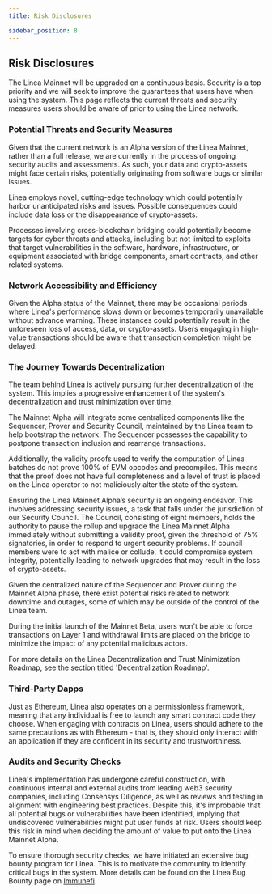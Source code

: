 ```yaml
---
title: Risk Disclosures

sidebar_position: 8
---
```



## Risk Disclosures

The Linea Mainnet will be upgraded on a continuous basis. Security is a top priority and we will seek to improve the guarantees that users have when using the system. This page reflects the current threats and security measures users should be aware of prior to using the Linea network.


### Potential Threats and Security Measures

Given that the current network is an Alpha version of the Linea Mainnet, rather than a full release, we are currently in the process of ongoing security audits and assessments. As such, your data and crypto-assets might face certain risks, potentially originating from software bugs or similar issues.

Linea employs novel, cutting-edge technology which could potentially harbor unanticipated risks and issues. Possible consequences could include data loss or the disappearance of crypto-assets.

Processes involving cross-blockchain bridging could potentially become targets for cyber threats and attacks, including but not limited to exploits that target vulnerabilities in the software, hardware, infrastructure, or equipment associated with bridge components, smart contracts, and other related systems.


### Network Accessibility and Efficiency

Given the Alpha status of the Mainnet, there may be occasional periods where Linea's performance slows down or becomes temporarily unavailable without advance warning. These instances could potentially result in the unforeseen loss of access, data, or crypto-assets. Users engaging in high-value transactions should be aware that transaction completion might be delayed.


### The Journey Towards Decentralization

The team behind Linea is actively pursuing further decentralization of the system. This implies a progressive enhancement of the system's decentralization and trust minimization over time.

The Mainnet Alpha will integrate some centralized components like the Sequencer, Prover and Security Council, maintained by the Linea team to help bootstrap the network. The Sequencer possesses the capability to postpone transaction inclusion and rearrange transactions.

Additionally, the validity proofs used to verify the computation of Linea batches do not prove 100% of EVM opcodes and precompiles. This means that the proof does not have full completeness and a level of trust is placed on the Linea operator to not maliciously alter the state of the system.

Ensuring the Linea Mainnet Alpha’s security is an ongoing endeavor. This involves addressing security issues, a task that falls under the jurisdiction of our Security Council. The Council, consisting of eight members, holds the authority to pause the rollup and upgrade the Linea Mainnet Alpha immediately without submitting a validity proof, given the threshold of 75% signatories, in order to respond to urgent security problems. If council members were to act with malice or collude, it could compromise system integrity, potentially leading to network upgrades that may result in the loss of crypto-assets.

Given the centralized nature of the Sequencer and Prover during the Mainnet Alpha phase, there exist potential risks related to network downtime and outages, some of which may be outside of the control of the Linea team.

During the initial launch of the Mainnet Beta, users won't be able to force transactions on Layer 1 and withdrawal limits are placed on the bridge to minimize the impact of any potential malicious actors.

For more details on the Linea Decentralization and Trust Minimization Roadmap, see the section titled 'Decentralization Roadmap'.


### Third-Party Dapps

Just as Ethereum, Linea also operates on a permissionless framework, meaning that any individual is free to launch any smart contract code they choose. When engaging with contracts on Linea, users should adhere to the same precautions as with Ethereum - that is, they should only interact with an application if they are confident in its security and trustworthiness.


### Audits and Security Checks

Linea's implementation has undergone careful construction, with continuous internal and external audits from leading web3 security companies, including Consensys Diligence, as well as reviews and testing in alignment with engineering best practices. Despite this, it's improbable that all potential bugs or vulnerabilities have been identified, implying that undiscovered vulnerabilities might put user funds at risk. Users should keep this risk in mind when deciding the amount of value to put onto the Linea Mainnet Alpha.

To ensure thorough security checks, we have initiated an extensive bug bounty program for Linea. This is to motivate the community to identify critical bugs in the system. More details can be found on the Linea Bug Bounty page on [Immunefi](https://immunefi.com/bounty/linea/).
